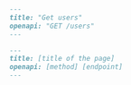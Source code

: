 <CodeGroup>

```md Example
---
title: "Get users"
openapi: "GET /users"
---
```

```md Format
---
title: [title of the page]
openapi: [method] [endpoint]
---
```

</CodeGroup>
